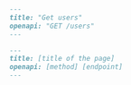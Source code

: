 <CodeGroup>

```md Example
---
title: "Get users"
openapi: "GET /users"
---
```

```md Format
---
title: [title of the page]
openapi: [method] [endpoint]
---
```

</CodeGroup>
